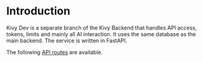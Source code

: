 # Introduction

Kivy Dev is a separate branch of the Kivy Backend that handles API access, tokens, limits and mainly all AI interaction. It uses the same database as the main backend. The service is written in FastAPI.

The following [API routes](/docs/developer-documentation/kivy-dev/api-documentation) are available.
